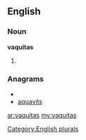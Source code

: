 ==English==

===Noun===
'''vaquitas'''

# {{plural of|[[vaquita]]}}

===Anagrams===
* {{alphagram|aaiqstuv}}
* [[aquavits#English|aquavits]]

[[Category:English plurals]]

[[ar:vaquitas]]
[[my:vaquitas]]